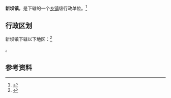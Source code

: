 {{中国乡级行政区|32/07/06/100/000}}

'''新坝镇'''，是{{PRC admin/fullname|32/07/06/100/000|3}}下辖的一个[[乡镇|乡镇]]级行政单位。<ref>{{PRC admin/ref sgc|{{PRC admin/parent|32/07/06/100/000}}}}</ref>

== 行政区划 ==

新坝镇下辖以下地区：<ref>{{PRC admin/ref sgc|32/07/06/100/000}}</ref>

{{PRC admin/children|32/07/06/100/000}}。

== 参考资料 ==

{{reflist}}

{{江苏行政区划小作品}}
{{PRC admin/navcat|32/07/06/100/000}}